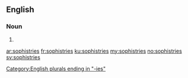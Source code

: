 ==English==

===Noun===
{{head|en|noun plural form}}

# {{plural of|sophistry|lang=en}}

[[Category:English plurals ending in "-ies"]]

[[ar:sophistries]]
[[fr:sophistries]]
[[ku:sophistries]]
[[my:sophistries]]
[[no:sophistries]]
[[sv:sophistries]]